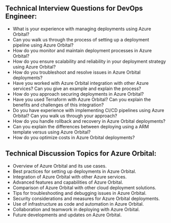 

## Technical Interview Questions for DevOps Engineer:

- What is your experience with managing deployments using Azure Orbital?
- Can you walk us through the process of setting up a deployment pipeline using Azure Orbital?
- How do you monitor and maintain deployment processes in Azure Orbital?
- How do you ensure scalability and reliability in your deployment strategy using Azure Orbital?
- How do you troubleshoot and resolve issues in Azure Orbital deployments?
- Have you worked with Azure Orbital integration with other Azure services? Can you give an example and explain the process?
- How do you approach securing deployments in Azure Orbital?
- Have you used Terraform with Azure Orbital? Can you explain the benefits and challenges of this integration?
- Do you have experience with implementing CI/CD pipelines using Azure Orbital? Can you walk us through your approach?
- How do you handle rollback and recovery in Azure Orbital deployments?
- Can you explain the differences between deploying using a ARM template versus using Azure Orbital?
- How do you optimize costs in Azure Orbital deployments?

## Technical Discussion Topics for Azure Orbital:

- Overview of Azure Orbital and its use cases.
- Best practices for setting up deployments in Azure Orbital.
- Integration of Azure Orbital with other Azure services.
- Advanced features and capabilities of Azure Orbital.
- Comparison of Azure Orbital with other cloud deployment solutions.
- Tips for troubleshooting and debugging issues in Azure Orbital.
- Security considerations and measures for Azure Orbital deployments.
- Use of infrastructure as code and automation in Azure Orbital.
- Collaboration and teamwork in deploying with Azure Orbital.
- Future developments and updates on Azure Orbital.